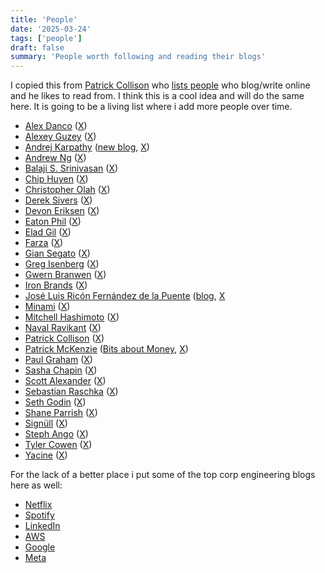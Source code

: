 ```yaml
---
title: 'People'
date: '2025-03-24'
tags: ['people']
draft: false
summary: 'People worth following and reading their blogs'
---
```


I copied this from [Patrick Collison](https://patrickcollison.com/) who [lists people](https://patrickcollision.com/people) who blog/write online and he likes to read from. I think this is a cool idea and will do the same here. It is going to be a living list where i add more people over time.

- [Alex Danco](https://alexdanco.com) ([X](https://x.com/alex_danco))
- [Alexey Guzey](https://guzey.com/) ([X](https://x.com/alexeyguzey))
- [Andrej Karpathy](https://karpathy.ai/) ([new blog](https://karpathy.bearblog.dev/), [X](https://x.com/karpathy))
- [Andrew Ng](https://www.deeplearning.ai/the-batch/tag/letters/) ([X](https://x.com/andrewyng))
- [Balaji S. Srinivasan](https://balajis.com/) ([X](https://x.com/balajis))
- [Chip Huyen](https://www.chiphuyen.com/blog/) ([X](https://x.com/chipro))
- [Christopher Olah](https://colah.github.io/about.html) ([X](https://x.com/ch402))
- [Derek Sivers](https://sive.rs/) ([X](https://x.com/sivers))
- [Devon Eriksen](https://devoneriksen.substack.com/) ([X](https://x.com/devon_eriksen_))
- [Eaton Phil](https://notes.eatonphil.com/) ([X](https://x.com/eatonphil))
- [Elad Gil](https://blog.eladgil.com/) ([X](https://x.com/eladgil))
- [Farza](https://farza.substack.com/archive) ([X](https://x.com/farzatv))
- [Gian Segato](https://giansegato.com/) ([X](https://x.com/giansegato))
- [Greg Isenberg](https://www.gregisenberg.com/blog) ([X](https://x.com/gregisenberg))
- [Gwern Branwen](https://www.gwern.net/) ([X](https://x.com/gwern))
- [Iron Brands](https://1millionarr.substack.com/) ([X](https://x.com/ironbrands16))
- [José Luis Ricón Fernández de la Puente](https://ricon.xyz/) ([blog](https://nintil.com/), [X](https://x.com/ArtirKel)
- [Minami](https://minami.bearblog.dev/blog/) ([X](https://x.com/minamisatokun))
- [Mitchell Hashimoto](https://mitchellh.com/) ([X](https://x.com/mitchellh))
- [Naval Ravikant](https://nav.al/) ([X](https://x.com/naval))
- [Patrick Collison](https://patrickcollison.com/) ([X](https://x.com/patrickc))
- [Patrick McKenzie](https://kalzumeus.com) ([Bits about Money](https://bitsaboutmoney.com/archive), [X](https://x.com/patio11))
- [Paul Graham](https://www.paulgraham.com) ([X](https://x.com/paulg))
- [Sasha Chapin](https://sashachapin.substack.com/) ([X](https://x.com/sashachapin))
- [Scott Alexander](https://www.astralcodexten.com/) ([X](https://x.com/slatestarcodex))
- [Sebastian Raschka](https://sebastianraschka.com/blog) ([X](https://x.com/rasbt))
- [Seth Godin](https://seths.blog/) ([X](https://x.com/thisissethsblog))
- [Shane Parrish](https://www.farnamstreetblog.com/) ([X](https://x.com/shaneaparrish))
- [Signüll](https://signull.substack.com/) ([X](https://x.com/signulll))
- [Steph Ango](https://stephango.com/) ([X](https://x.com/kepano))
- [Tyler Cowen](https://marginalrevolution.com) ([X](https://x.com/tylercowen))
- [Yacine](https://x.com/yacineMTB/articles) ([X](https://x.com/yacineMTB))

For the lack of a better place i put some of the top corp engineering blogs here as well:

- [Netflix](https://netflixtechblog.com)
- [Spotify](https://engineering.atspotify.com)
- [LinkedIn](https://engineering.linkedin.com)
- [AWS](https://aws.amazon.com/blogs/machine-learning)
- [Google](https://blog.research.google)
- [Meta](https://ai.meta.com/blog/?page=1)
